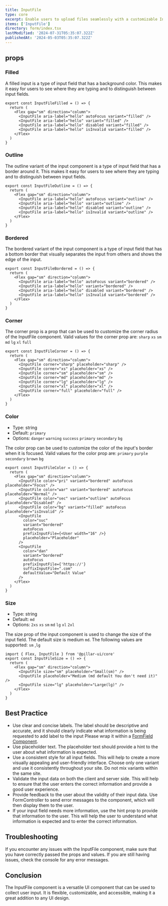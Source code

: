 ```yaml
---
title: InputFile
type: core
excerpt: Enable users to upload files seamlessly with a customizable InputFile component for React. Streamline file selection and validation for enhanced user experience.
items: ['InputFile']
directory: form/index.tsx
lastModified: '2024-07-31T05:35:07.322Z'
publishedAt: '2024-05-03T05:35:07.322Z'
---
```


## props

### Filled

A filled input is a type of input field that has a background color. This makes it easy for users to see where they are typing and to distinguish between input fields.

<InputFileFilled />

```tsx showLineNumbers title="App.tsx"
export const InputFileFilled = () => {
  return (
    <Flex gap="sm" direction="column">
      <InputFile aria-label="hello" autoFocus variant="filled" />
      <InputFile aria-label="hello" variant="filled" />
      <InputFile aria-label="hello" disabled variant="filled" />
      <InputFile aria-label="hello" isInvalid variant="filled" />
    </Flex>
  )
}
```

### Outline

The outline variant of the input component is a type of input field that has a border around it. This makes it easy for users to see where they are typing and to distinguish between input fields.

<InputFileOutline />

```tsx showLineNumbers title="App.tsx"
export const InputFileOutline = () => {
  return (
    <Flex gap="sm" direction="column">
      <InputFile aria-label="hello" autoFocus variant="outline" />
      <InputFile aria-label="hello" variant="outline" />
      <InputFile aria-label="hello" disabled variant="outline" />
      <InputFile aria-label="hello" isInvalid variant="outline" />
    </Flex>
  )
}
```

### Bordered

The bordered variant of the input component is a type of input field that has a bottom border that visually separates the input from others and shows the edge of the input.

<InputFileBordered />

```tsx showLineNumbers title="App.tsx"
export const InputFileBordered = () => {
  return (
    <Flex gap="sm" direction="column">
      <InputFile aria-label="hello" autoFocus variant="bordered" />
      <InputFile aria-label="hello" variant="bordered" />
      <InputFile aria-label="hello" disabled variant="bordered" />
      <InputFile aria-label="hello" isInvalid variant="bordered" />
    </Flex>
  )
}
```

### Corner

The corner prop is a prop that can be used to customize the corner radius of the InputFile component. Valid values for the corner prop are: `sharp` `xs` `sm` `md` `lg` `xl` `full`

<InputFileCorners />

```tsx showLineNumbers title="App.tsx"
export const InputFileCorner = () => {
  return (
    <Flex gap="sm" direction="column">
      <InputFile corner="sharp" placeholder="sharp" />
      <InputFile corner="xs" placeholder="xs" />
      <InputFile corner="sm" placeholder="sm" />
      <InputFile corner="md" placeholder="md" />
      <InputFile corner="lg" placeholder="lg" />
      <InputFile corner="xl" placeholder="xl" />
      <InputFile corner="full" placeholder="full" />
    </Flex>
  )
}
```

### Color

- Type: string
- Default: `primary`
- Options: `danger` `warning` `success` `primary` `secondary` `bg`

The color prop can be used to customize the color of the input's border when it is focused. Valid values for the color prop are: `primary` `purple` `secondary` `brown` `bg`

<InputFileColors />

```tsx showLineNumbers title="App.tsx"
export const InputFileColor = () => {
  return (
    <Flex gap="sm" direction="column">
      <InputFile color="pri" variant="bordered" autoFocus placeholder="Focus" />
      <InputFile color="war" variant="bordered" autoFocus placeholder="Normal" />
      <InputFile color="sec" variant="outline" autoFocus placeholder="Disabled" />
      <InputFile color="bg" variant="filled" autoFocus placeholder="isInvalid" />
      <InputFile
        color="suc"
        variant="bordered"
        autoFocus
        prefixInputFile={<User width="16" />}
        placeholder="Placeholder"
      />
      <InputFile
        color="dan"
        variant="bordered"
        autoFocus
        prefixInputFile={'https://'}
        suffixInputFile=".com"
        defaultValue="Default Value"
      />
    </Flex>
  )
}
```

### Size

- Type: string
- Default: `md`
- Options: `2xs` `xs` `sm` `md` `lg` `xl` `2xl`

The size prop of the input component is used to change the size of the input field. The default size is medium `md`. The following values are supported: `sm` ,`lg`

<InputFileSizes />

```tsx showLineNumbers title="App.tsx"
import { Flex, InputFile } from '@pillar-ui/core'
export const InputFileSize = () => {
  return (
    <Flex gap="sm" direction="column">
      <InputFile size="sm" placeholder="Small(sm)" />
      <InputFile placeholder="Medium (md default You don't need it)" />
      <InputFile size="lg" placeholder="Large(lg)" />
    </Flex>
  )
}
```

## Best Practice

- Use clear and concise labels. The label should be descriptive and accurate, and it should clearly indicate what information is being requested to add label to the input Please wrap it within a [FormField Component]().
- Use placeholder text. The placeholder text should provide a hint to the user about what information is expected.
- Use a consistent style for all input fields. This will help to create a more visually appealing and user-friendly interface. Choose only one variant and use it consistently throughout your site. Do not mix variants within the same site.
- Validate the input data on both the client and server side. This will help to ensure that the user enters the correct information and provide a good user experience.
- Provide feedback to the user about the validity of their input data. Use FormController to send error messages to the component, which will then display them to the user.
- If your input field needs more information, use the hint prop to provide that information to the user. This will help the user to understand what information is expected and to enter the correct information.

## Troubleshooting

If you encounter any issues with the InputFile component, make sure that you have correctly passed the props and values. If you are still having issues, check the console for any error messages.

## Conclusion

The InputFile component is a versatile UI component that can be used to collect user input. It is flexible, customizable, and accessible, making it a great addition to any UI design.
